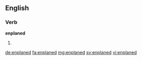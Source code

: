 ==English==

===Verb===
'''enplaned'''

# {{past of|enplane}}

[[de:enplaned]]
[[fa:enplaned]]
[[mg:enplaned]]
[[sv:enplaned]]
[[vi:enplaned]]